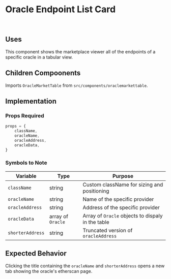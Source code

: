 # Oracle Endpoint List Card

<br />

## Uses

This component shows the marketplace viewer all of the endpoints of a specific oracle in a tabular view.

## Children Compoonents

Imports `OracleMarketTable` from `src/components/oraclemarkettable`.

## Implementation

### Props Required

```JavaScript
props = {
    className,
    oracleName,
    oracleAddress,
    oracleData,
}
```

### Symbols to Note

| Variable         | Type              | Purpose                                           |
| ---------------- | ----------------- | ------------------------------------------------- |
| `className`      | string            | Custom className for sizing and positioning       |
| `oracleName`     | string            | Name of the specific provider                     |
| `oracleAddress`  | string            | Address of the specific provider                  |
| `oracleData`     | array of `Oracle` | Array of `Oracle` objects to dispaly in the table |
| `shorterAddress` | string            | Truncated version of `oracleAddress`              |

## Expected Behavior

Clicking the title containing the `oracleName` and `shorterAddress` opens a new tab showing the oracle's etherscan page.
